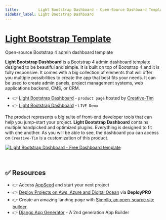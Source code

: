 ```yaml
---
title:         Light Bootstrap Dashboard - Open-Source Dashboard Template for Bootstrap 4
sidebar_label: Light Bootstrap Dashboard
---
```


# [Light Bootstrap Template](https://www.creative-tim.com/product/light-bootstrap-dashboard?AFFILIATE=128200)

<SubHeading>Open-source Bootstrap 4 admin dashboard template</SubHeading>

**Light Bootstrap Dashboard** is a Bootstrap 4 admin dashboard template designed to be beautiful and simple. 
It is built on top of Bootstrap 4 and it is fully responsive. 
It comes with a big collection of elements that will offer you multiple possibilities to create the app that best fits your needs. 
It can be used to create admin panels, project management systems, web applications backend, CMS, or CRM.

- 👉 [Light Bootstrap Dashboard](https://www.creative-tim.com/product/light-bootstrap-dashboard?AFFILIATE=128200) - `product page` hosted by [Creative-Tim](../partners/creative-tim.mdx)
- 👉 [Light Bootstrap Dashboard](https://demos.creative-tim.com/light-bootstrap-dashboard/examples/dashboard.html?AFFILIATE=128200) - `LIVE Demo`

The product represents a big suite of front-end developer tools that can help you jump-start your project.
**Light Bootstrap Dashboard** contains multiple handpicked and optimized plugins. Everything is designed to fit with one another. 
As you will be able to see, the dashboard you can access on `Creative-Tim` is a customization of this product.

[![Light Bootstrap Dashboard - Free Dashboard template](https://user-images.githubusercontent.com/51070104/224487781-4936daf7-60c5-4e11-aa3d-7a1543211568.png)](https://www.creative-tim.com/product/light-bootstrap-dashboard?AFFILIATE=128200)

<br />

## ✅ Resources 

- 👉 Access [AppSeed](https://appseed.us/) and start your next project
- 👉 [Deploy Projects on Aws, Azure and Digital Ocean](https://www.docs.deploypro.dev/) via **DeployPRO**
- 👉 Create an amazing landing page with [Simpllo, an open-source site builder](https://www.simpllo.com/)
- 👉 [Django App Generator](https://app-generator.dev/django/) - A 2nd generation App Builder
